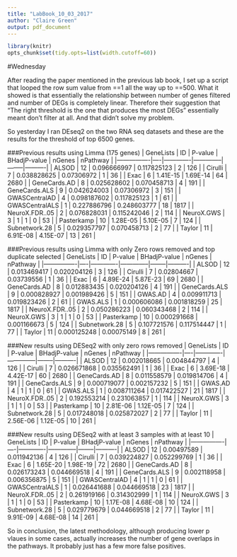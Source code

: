 ```yaml
---
title: "LabBook_10_03_2017"
author: "Claire Green"
output: pdf_document
---
```


```r
library(knitr)
opts_chunk$set(tidy.opts=list(width.cutoff=60))
```

#Wednesday

After reading the paper mentioned in the previous lab book, I set up a script that looped the row sum value from ==1 all the way up to ==500. What it showed is that essentially the relationship between number of genes filtered and number of DEGs is completely linear. Therefore their suggestion that "The right threshold is the one that produces the most DEGs" essentially meant don't filter at all. And that didn't solve my problem.

So yesterday I ran DEseq2 on the two RNA seq datasets and these are the results for the threshold of top 6500 genes. 

###Previous results using Limma (175 genes)
| GeneLists      | ID | P-value     | BHadjP-value | nGenes | nPathway |
|----------------|----|-------------|--------------|--------|----------|
| ALSOD          | 12 | 0.096666997 | 0.117825123  | 2      | 126      |
| Cirulli        | 7  | 0.038828625 | 0.07306972   | 1      | 36       |
| Exac           | 6  | 1.41E-15    | 1.69E-14     | 64     | 2680     |
| GeneCards.AD   | 8  | 0.025628602 | 0.070458713  | 4      | 191      |
| GeneCards.ALS  | 9  | 0.042624003 | 0.07306972   | 3      | 151      |
| GWASCentralAD  | 4  | 0.098187602 | 0.117825123  | 1      | 61       |
| GWASCentralALS | 1  | 0.227886796 | 0.248603777  | 18     | 1817     |
| NeuroX.FDR..05 | 2  | 0.076828031 | 0.115242046  | 2      | 114      |
| NeuroX.GWS     | 3  | 1           | 1            | 0      | 53       |
| Pasterkamp     | 10 | 1.28E-05    | 5.10E-05     | 7      | 124      |
| Subnetwork.28  | 5  | 0.029357797 | 0.070458713  | 2      | 77       |
| Taylor         | 11 | 6.91E-08    | 4.15E-07     | 13     | 261      |

###Previous results using Limma with only Zero rows removed and top duplicate selected
| GeneLists      | ID | P-value     | BHadjP-value | nGenes | nPathway |
|----------------|----|-------------|--------------|--------|----------|
| ALSOD          | 12 | 0.013469417 | 0.020204126  | 3      | 126      |
| Cirulli        | 7  | 0.02804667  | 0.03739556   | 1      | 36       |
| Exac           | 6  | 4.89E-24    | 5.87E-23     | 69     | 2680     |
| GeneCards.AD   | 8  | 0.012883435 | 0.020204126  | 4      | 191      |
| GeneCards.ALS  | 9  | 0.000828927 | 0.001989426  | 5      | 151      |
| GWAS.AD        | 4  | 0.009911713 | 0.019823426  | 2      | 61       |
| GWAS.ALS       | 1  | 0.000606086 | 0.001818259  | 25     | 1817     |
| NeuroX.FDR..05 | 2  | 0.050286223 | 0.060343468  | 2      | 114      |
| NeuroX.GWS     | 3  | 1           | 1            | 0      | 53       |
| Pasterkamp     | 10 | 0.000291668 | 0.001166673  | 5      | 124      |
| Subnetwork.28  | 5  | 0.107721576 | 0.117514447  | 1      | 77       |
| Taylor         | 11 | 0.000125248 | 0.00075149   | 8      | 261      |


###New results using DESeq2 with only zero rows removed
| GeneLists      | ID | P-value     | BHadjP-value | nGenes | nPathway |
|----------------|----|-------------|--------------|--------|----------|
| ALSOD          | 12 | 0.002018665 | 0.004844797  | 4      | 126      |
| Cirulli        | 7  | 0.026671868 | 0.035562491  | 1      | 36       |
| Exac           | 6  | 3.69E-18    | 4.42E-17     | 60     | 2680     |
| GeneCards.AD   | 8  | 0.011558579 | 0.019814706  | 4      | 191      |
| GeneCards.ALS  | 9  | 0.000719077 | 0.002157232  | 5      | 151      |
| GWAS.AD        | 4  | 1           | 1            | 0      | 61       |
| GWAS.ALS       | 1  | 0.008711264 | 0.017422527  | 21     | 1817     |
| NeuroX.FDR..05 | 2  | 0.192553214 | 0.231063857  | 1      | 114      |
| NeuroX.GWS     | 3  | 1           | 1            | 0      | 53       |
| Pasterkamp     | 10 | 2.81E-06    | 1.12E-05     | 7      | 124      |
| Subnetwork.28  | 5  | 0.017248018 | 0.025872027  | 2      | 77       |
| Taylor         | 11 | 2.56E-06    | 1.12E-05     | 10     | 261      |

###New results using DESeq2 with at least 3 samples with at least 10 
| GeneLists      | ID | P-value     | BHadjP-value | nGenes | nPathway |
|----------------|----|-------------|--------------|--------|----------|
| ALSOD          | 12 | 0.00497589  | 0.011942136  | 4      | 126      |
| Cirulli        | 7  | 0.039224827 | 0.052299769  | 1      | 36       |
| Exac           | 6  | 1.65E-20    | 1.98E-19     | 72     | 2680     |
| GeneCards.AD   | 8  | 0.026173243 | 0.044669518  | 4      | 191      |
| GeneCards.ALS  | 9  | 0.002118958 | 0.006356875  | 5      | 151      |
| GWASCentralAD  | 4  | 1           | 1            | 0      | 61       |
| GWASCentralALS | 1  | 0.026441688 | 0.044669518  | 23     | 1817     |
| NeuroX.FDR..05 | 2  | 0.261919166 | 0.314302999  | 1      | 114      |
| NeuroX.GWS     | 3  | 1           | 1            | 0      | 53       |
| Pasterkamp     | 10 | 1.17E-08    | 4.68E-08     | 10     | 124      |
| Subnetwork.28  | 5  | 0.029779679 | 0.044669518  | 2      | 77       |
| Taylor         | 11 | 9.91E-09    | 4.68E-08     | 14     | 261      |




So in conclusion, the latest methodology, although producing lower p vlaues in some cases, actually increases the number of gene overlaps in the pathways. It probably just has a few more false positives. 
